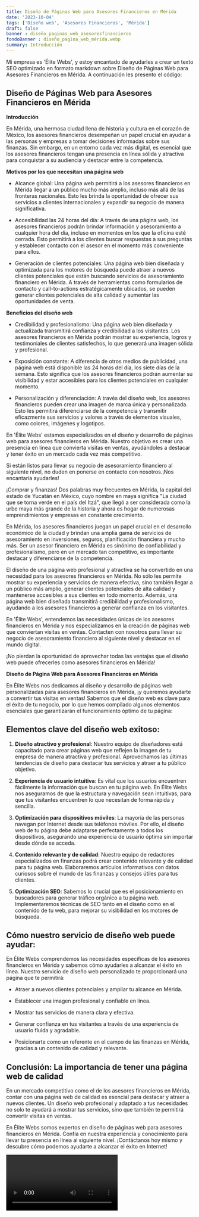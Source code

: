 ```yaml
---
title: Diseño de Páginas Web para Asesores Financieros en Mérida
date: '2023-10-04'
tags: ['Diseño web', 'Asesores Financieros', 'Mérida']
draft: false
banner : diseño_paginas_web_asesoresfinancieros
fondoBanner : diseño_pagina_web_mérida.webp
summary: Introducción
---
```


Mi empresa es 'Élite Webs', y estoy encantado de ayudarles a crear un texto SEO optimizado en formato markdown sobre Diseño de Páginas Web para Asesores Financieros en Mérida. A continuación les presento el código:

## Diseño de Páginas Web para Asesores Financieros en Mérida

**Introducción**

En Mérida, una hermosa ciudad llena de historia y cultura en el corazón de México, los asesores financieros desempeñan un papel crucial en ayudar a las personas y empresas a tomar decisiones informadas sobre sus finanzas. Sin embargo, en un entorno cada vez más digital, es esencial que los asesores financieros tengan una presencia en línea sólida y atractiva para conquistar a su audiencia y destacar entre la competencia.

**Motivos por los que necesitan una página web**

- Alcance global: Una página web permitirá a los asesores financieros en Mérida llegar a un público mucho más amplio, incluso más allá de las fronteras nacionales. Esto les brinda la oportunidad de ofrecer sus servicios a clientes internacionales y expandir su negocio de manera significativa.

- Accesibilidad las 24 horas del día: A través de una página web, los asesores financieros podrán brindar información y asesoramiento a cualquier hora del día, incluso en momentos en los que la oficina esté cerrada. Esto permitirá a los clientes buscar respuestas a sus preguntas y establecer contacto con el asesor en el momento más conveniente para ellos.

- Generación de clientes potenciales: Una página web bien diseñada y optimizada para los motores de búsqueda puede atraer a nuevos clientes potenciales que están buscando servicios de asesoramiento financiero en Mérida. A través de herramientas como formularios de contacto y call-to-actions estratégicamente ubicados, se pueden generar clientes potenciales de alta calidad y aumentar las oportunidades de venta.

**Beneficios del diseño web**

- Credibilidad y profesionalismo: Una página web bien diseñada y actualizada transmitirá confianza y credibilidad a los visitantes. Los asesores financieros en Mérida podrán mostrar su experiencia, logros y testimoniales de clientes satisfechos, lo que generará una imagen sólida y profesional.

- Exposición constante: A diferencia de otros medios de publicidad, una página web está disponible las 24 horas del día, los siete días de la semana. Esto significa que los asesores financieros podrán aumentar su visibilidad y estar accesibles para los clientes potenciales en cualquier momento. 

- Personalización y diferenciación: A través del diseño web, los asesores financieros pueden crear una imagen de marca única y personalizada. Esto les permitirá diferenciarse de la competencia y transmitir eficazmente sus servicios y valores a través de elementos visuales, como colores, imágenes y logotipos.

En 'Élite Webs' estamos especializados en el diseño y desarrollo de páginas web para asesores financieros en Mérida. Nuestro objetivo es crear una presencia en línea que convierta visitas en ventas, ayudándoles a destacar y tener éxito en un mercado cada vez más competitivo.

Si están listos para llevar su negocio de asesoramiento financiero al siguiente nivel, no duden en ponerse en contacto con nosotros.¡Nos encantaría ayudarles!

¡Comprar y finanzas! Dos palabras muy frecuentes en Mérida, la capital del estado de Yucatán en México, cuyo nombre en maya significa "La ciudad que se torna verde en el país del Itzá", que llegó a ser considerada como la urbe maya más grande de la historia y ahora es hogar de numerosas emprendimientos y empresas en constante crecimiento.

En Mérida, los asesores financieros juegan un papel crucial en el desarrollo económico de la ciudad y brindan una amplia gama de servicios de asesoramiento en inversiones, seguros, planificación financiera y mucho más. Ser un asesor financiero en Mérida es sinónimo de confiabilidad y profesionalismo, pero en un mercado tan competitivo, es importante destacar y diferenciarse de la competencia.

El diseño de una página web profesional y atractiva se ha convertido en una necesidad para los asesores financieros en Mérida. No sólo les permite mostrar su experiencia y servicios de manera efectiva, sino también llegar a un público más amplio, generar clientes potenciales de alta calidad y mantenerse accesibles a sus clientes en todo momento. Además, una página web bien diseñada transmitirá credibilidad y profesionalismo, ayudando a los asesores financieros a generar confianza en los visitantes.

En 'Élite Webs', entendemos las necesidades únicas de los asesores financieros en Mérida y nos especializamos en la creación de páginas web que conviertan visitas en ventas. Contacten con nosotros para llevar su negocio de asesoramiento financiero al siguiente nivel y destacar en el mundo digital.

¡No pierdan la oportunidad de aprovechar todas las ventajas que el diseño web puede ofrecerles como asesores financieros en Mérida!

<GifSeo />

<Cta />

**Diseño de Página Web para Asesores Financieros en Mérida**

En Élite Webs nos dedicamos al diseño y desarrollo de páginas web personalizadas para asesores financieros en Mérida, ¡y queremos ayudarte a convertir tus visitas en ventas! Sabemos que el diseño web es clave para el éxito de tu negocio, por lo que hemos compilado algunos elementos esenciales que garantizarán el funcionamiento óptimo de tu página:

## Elementos clave del diseño web exitoso:

1. **Diseño atractivo y profesional**: Nuestro equipo de diseñadores está capacitado para crear páginas web que reflejen la imagen de tu empresa de manera atractiva y profesional. Aprovechamos las últimas tendencias de diseño para destacar tus servicios y atraer a tu público objetivo.

2. **Experiencia de usuario intuitiva**: Es vital que los usuarios encuentren fácilmente la información que buscan en tu página web. En Élite Webs nos aseguramos de que la estructura y navegación sean intuitivas, para que tus visitantes encuentren lo que necesitan de forma rápida y sencilla.

3. **Optimización para dispositivos móviles**: La mayoría de las personas navegan por Internet desde sus teléfonos móviles. Por ello, el diseño web de tu página debe adaptarse perfectamente a todos los dispositivos, asegurando una experiencia de usuario óptima sin importar desde dónde se acceda.

4. **Contenido relevante y de calidad**: Nuestro equipo de redactores especializados en finanzas podrá crear contenido relevante y de calidad para tu página web. Elaboraremos artículos informativos con datos curiosos sobre el mundo de las finanzas y consejos útiles para tus clientes.

5. **Optimización SEO**: Sabemos lo crucial que es el posicionamiento en buscadores para generar tráfico orgánico a tu página web. Implementaremos técnicas de SEO tanto en el diseño como en el contenido de tu web, para mejorar su visibilidad en los motores de búsqueda.

## Cómo nuestro servicio de diseño web puede ayudar:

En Élite Webs comprendemos las necesidades específicas de los asesores financieros en Mérida y sabemos cómo ayudarles a alcanzar el éxito en línea. Nuestro servicio de diseño web personalizado te proporcionará una página que te permitirá:

- Atraer a nuevos clientes potenciales y ampliar tu alcance en Mérida.

- Establecer una imagen profesional y confiable en línea.

- Mostrar tus servicios de manera clara y efectiva.

- Generar confianza en tus visitantes a través de una experiencia de usuario fluida y agradable.

- Posicionarte como un referente en el campo de las finanzas en Mérida, gracias a un contenido de calidad y relevante.

## Conclusión: La importancia de tener una página web de calidad

En un mercado competitivo como el de los asesores financieros en Mérida, contar con una página web de calidad es esencial para destacar y atraer a nuevos clientes. Un diseño web profesional y adaptado a tus necesidades no solo te ayudará a mostrar tus servicios, sino que también te permitirá convertir visitas en ventas.

En Élite Webs somos expertos en diseño de páginas web para asesores financieros en Mérida. Confía en nuestra experiencia y conocimiento para llevar tu presencia en línea al siguiente nivel. ¡Contáctanos hoy mismo y descubre cómo podemos ayudarte a alcanzar el éxito en Internet!

<Video />

<CtaBot job='Asesores Financieros' city='Mérida'/>

<Gmaps query='Mérida+españa+maps' />